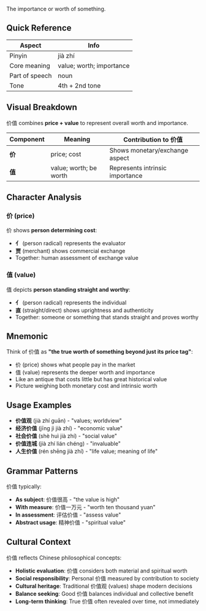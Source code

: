 The importance or worth of something.

## Quick Reference

| Aspect         | Info                     |
| -------------- | ------------------------ |
| Pinyin         | jià zhí                  |
| Core meaning   | value; worth; importance |
| Part of speech | noun                     |
| Tone           | 4th + 2nd tone           |

## Visual Breakdown

价值 combines **price + value** to represent overall worth and importance.

| Component | Meaning                | Contribution to 价值            |
| --------- | ---------------------- | ------------------------------- |
| **价**    | price; cost            | Shows monetary/exchange aspect  |
| **值**    | value; worth; be worth | Represents intrinsic importance |

## Character Analysis

### 价 (price)

价 shows **person determining cost**:

- **亻** (person radical) represents the evaluator
- **贾** (merchant) shows commercial exchange
- Together: human assessment of exchange value

### 值 (value)

值 depicts **person standing straight and worthy**:

- **亻** (person radical) represents the individual
- **直** (straight/direct) shows uprightness and authenticity
- Together: someone or something that stands straight and proves worthy

## Mnemonic

Think of 价值 as **"the true worth of something beyond just its price tag"**:

- 价 (price) shows what people pay in the market
- 值 (value) represents the deeper worth and importance
- Like an antique that costs little but has great historical value
- Picture weighing both monetary cost and intrinsic worth

## Usage Examples

- **价值观** (jià zhí guān) - "values; worldview"
- **经济价值** (jīng jì jià zhí) - "economic value"
- **社会价值** (shè huì jià zhí) - "social value"
- **价值连城** (jià zhí lián chéng) - "invaluable"
- **人生价值** (rén shēng jià zhí) - "life value; meaning of life"

## Grammar Patterns

价值 typically:

- **As subject**: 价值很高 - "the value is high"
- **With measure**: 价值一万元 - "worth ten thousand yuan"
- **In assessment**: 评估价值 - "assess value"
- **Abstract usage**: 精神价值 - "spiritual value"

## Cultural Context

价值 reflects Chinese philosophical concepts:

- **Holistic evaluation**: 价值 considers both material and spiritual worth
- **Social responsibility**: Personal 价值 measured by contribution to society
- **Cultural heritage**: Traditional 价值观 (values) shape modern decisions
- **Balance seeking**: Good 价值 balances individual and collective benefit
- **Long-term thinking**: True 价值 often revealed over time, not immediately
